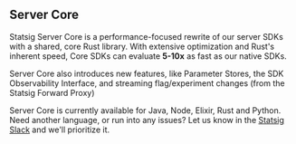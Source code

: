## Server Core

Statsig Server Core is a performance-focused rewrite of our server SDKs with a shared, core Rust library. With extensive optimization and Rust's inherent speed, Core SDKs can evaluate **5-10x** as fast as our native SDKs.

Server Core also introduces new features, like Parameter Stores, the SDK Observability Interface, and streaming flag/experiment changes (from the Statsig Forward Proxy)

Server Core is currently available for Java, Node, Elixir, Rust and Python. Need another language, or run into any issues? Let us know in the [Statsig Slack](https://statsig.com/slack) and we'll prioritize it.

